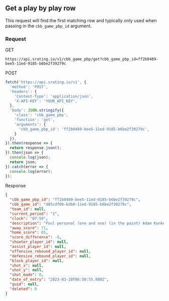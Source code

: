 ## Get a play by play row

This request will find the first matching row and typically only used when passing in the `cbb_game_pbp_id` argument.

### Request

GET

```console
https://api.srating.io/v1/cbb_game_pbp/get?cbb_game_pbp_id=ff2b0489-bee5-11ed-9185-b6be2f39279c
```

POST
```js {5} copy filename="javascript"
fetch('https://api.srating.io/v1', {
  'method': 'POST',
  'headers': {
    'Content-Type': 'application/json',
    'X-API-KEY': 'YOUR_API_KEY',
  },
  'body': JSON.stringify({
    'class': 'cbb_game_pbp',
    'function': 'get',
    'arguments': {
      'cbb_game_pbp_id': 'ff2b0489-bee5-11ed-9185-b6be2f39279c',
    }
  }),
}).then(response => {
  return response.json();
}).then(json => {
  console.log(json);
  return json;
}).catch(error => {
  console.log(error);
});
```

Response
```json
{
  "cbb_game_pbp_id": "ff2b0489-bee5-11ed-9185-b6be2f39279c",
  "cbb_game_id": "d85cdf0b-bdb8-11ed-9185-b6be2f39279c",
  "team_id": null,
  "current_period": "2",
  "clock": "07:59",
  "description": "Foul personal (one and one) (in the paint) Adam Kunkel(Xavier), foul on Da'Sean Nelson(DePaul)",
  "away_score": 71,
  "home_score": 65,
  "score_difference": -6,
  "shooter_player_id": null,
  "assist_player_id": null,
  "offensive_rebound_player_id": null,
  "defensive_rebound_player_id": null,
  "block_player_id": null,
  "shot_x": null,
  "shot_y": null,
  "shot_made": 0,
  "date_of_entry": "2023-03-10T06:50:55.000Z",
  "guid": null,
  "deleted": 0
}
```

